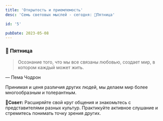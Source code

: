 ```yaml
---
title: 'Открытость и приемлемость'
desc: 'Семь световых мыслей - сегодня: 🎉Пятница'

id: '5'

pubDate: 2023-05-08
---
```


### 📝 Пятница

> Осознание того, что мы все связаны любовью, создает мир, в котором каждый может жить.

<figcaption>&mdash; Пема Чодрон</figcaption>

Принимая и ценя различия других людей, мы делаем мир более многообразным и толерантным.

📍**Совет:** Расширяйте свой круг общения и знакомьтесь с представителями разных культур. Практикуйте активное слушание и стремитесь понимать точку зрения других.
